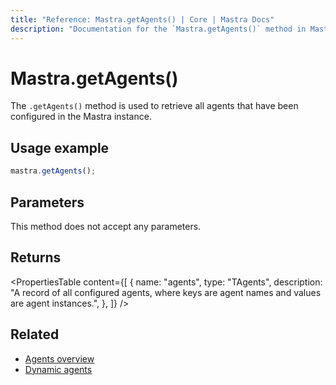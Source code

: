 ```yaml
---
title: "Reference: Mastra.getAgents() | Core | Mastra Docs"
description: "Documentation for the `Mastra.getAgents()` method in Mastra, which retrieves all configured agents."
---
```


# Mastra.getAgents()

The `.getAgents()` method is used to retrieve all agents that have been configured in the Mastra instance.

## Usage example

```typescript copy
mastra.getAgents();
```

## Parameters

This method does not accept any parameters.

## Returns

<PropertiesTable
  content={[
    {
      name: "agents",
      type: "TAgents",
      description: "A record of all configured agents, where keys are agent names and values are agent instances.",
    },
  ]}
/>

## Related

- [Agents overview](../../docs/agents/overview.mdx)
- [Dynamic agents](../../docs/agents/dynamic-agents.mdx)
